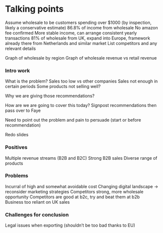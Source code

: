 # Talking points

Assume wholesale to be customers spending over $1000 (by inspection, likely a conservative estimate)
86.8% of income from wholesale
No amazon fee confirmed
More stable income, can arrange consistent yearly transactions
81% of wholesale from UK, expand into Europe, framework already there from Netherlands and similar market
List competitors and any relevant details

Graph of wholesale by region
Graph of wholesale revenue vs retail revenue

### Intro work
What is the problem?
Sales too low vs other companies
Sales not enough in certain periods
Some products not selling well?


Why we are giving those recommendations?

How are we are going to cover this today?
Signpost recommendations then pass over to Faye

Need to point out the problem and pain to persuade (start or before recommendation)

Redo slides


### Positives
Multiple revenue streams (B2B and B2C)
Strong B2B sales
Diverse range of products


### Problems
Incurral of high and somewhat avoidable cost
Changing digital landscape -> reconsider marketing strategies
Competitors strong, more wholesale opportunity
Competitors are good at b2c, try and beat them at b2b
Business too reliant on UK sales

### Challenges for conclusion
Legal issues when exporting (shouldn't be too bad thanks to EU)